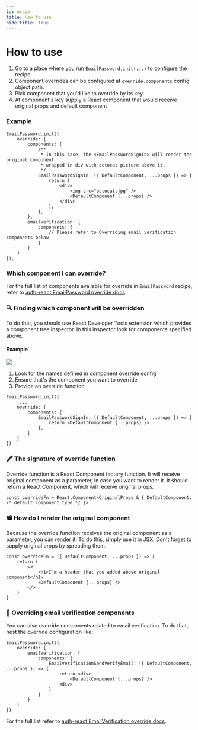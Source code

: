 ```yaml
---
id: usage
title: How to use
hide_title: true
---
```


# How to use

1. Go to a place where you run `EmailPassword.init(...)` to configure the recipe.
2. Component overrides can be configured at `override.components` config object path.
3. Pick component that you'd like to override by its key.
4. At component's key supply a React component that would receive original props and default component

### Example
<!--DOCUSAURUS_CODE_TABS-->
<!--ReactJS-->
```tsx
EmailPassword.init({
    override: {
        components: {
            /**
             * In this case, the <EmailPasswordSignIn> will render the original component
             * wrapped in div with octocat picture above it.
             */
            EmailPasswordSignIn: ({ DefaultComponent, ...props }) => {
                return (
                    <div>
                        <img src="octocat.jpg" />
                        <DefaultComponent {...props} />
                    </div>
                );
            },
        },
        emailVerification: {
            components: {
                // Please refer to Overriding email verification components below
            }
        }
    }
});
```
<!--END_DOCUSAURUS_CODE_TABS-->

### Which component I can override?
For the full list of components available for override in `EmailPassword` recipe, refer to
[auth-react EmailPassword override docs](/docs/auth-react/docs/emailpassword/override/components).

### 🔍 Finding which component will be overridden
To do that, you should use React Developer Tools extension which provides a component tree inspector.
In this inspector look for components specified above.

#### Example
<img src="/docs/static/assets/emailpassword/override/find-component.png" />

1. Look for the names defined in component override config
2. Ensure that's the component you want to override
3. Provide an override function

<!--DOCUSAURUS_CODE_TABS-->
<!--ReactJS-->
```tsx
EmailPassword.init({
    ...,
    override: {
        components: {
            EmailPasswordSignIn: ({ DefaultComponent, ...props }) => {
                return <DefaultComponent {...props} />
            },
        }
    }
})
```
<!--END_DOCUSAURUS_CODE_TABS-->

### 🖋️ The signature of override function
Override function is a React Component factory function. It will receive original component
as a parameter, in case you want to render it. It should return a React Component, which will receive
original props.

```tsx
const overrideFn = React.Component<OriginalProps & { DefaultComponent: /* default component type */ }>
```

### 📽️ How do I render the original component
Because the override function receives the original component as a parameter,
you can render it. To do this, simply use it in JSX. Don't forget to supply original props
by spreading them.

```tsx
const overrideFn = ({ DefaultComponent, ...props }) => {
    return (
        <>
            <h1>I'm a header that you added above original component</h1>
            <DefaultComponent {...props} />
        </>
    )
}
```

### 📧 Overriding email verification components
You can also override components related to email verification.
To do that, nest the override configuration like:

<!--DOCUSAURUS_CODE_TABS-->
<!--ReactJS-->
```tsx
EmailPassword.init({
    override: {
        emailVerification: {
            components: {
                EmailVerificationSendVerifyEmail: ({ DefaultComponent, ...props }) => {
                    return <div>
                        <DefaultComponent {...props} />
                    <div>
                }
            }
        }
    }
})
```
<!--END_DOCUSAURUS_CODE_TABS-->

For the full list refer to [auth-react EmailVerification override docs](/docs/auth-react/docs/emailverification/override/components).
